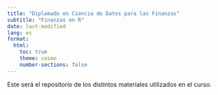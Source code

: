 ```yaml
---
title: "Diplomado en Ciencia de Datos para las Finanzas"
subtitle: "Finanzas en R"
date: last-modified
lang: es
format:
  html:
    toc: true
    theme: cosmo
    number-sections: false
---
```


Este será el repositorio de los distintos materiales utilizados en el curso. 
